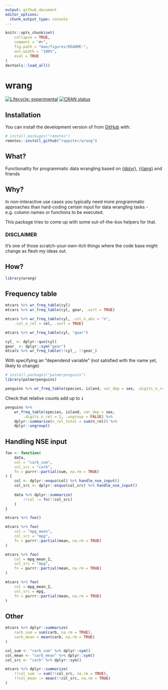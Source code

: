 ```yaml
---
output: github_document
editor_options: 
  chunk_output_type: console
---
```


<!-- README.md is generated from README.Rmd. Please edit that file -->

```r
knitr::opts_chunk$set(
    collapse = TRUE,
    comment = "#>",
    fig.path = "man/figures/README-",
    out.width = "100%",
    eval = TRUE
)
devtools::load_all()
```

# wrang

<!-- badges: start -->
[![Lifecycle: experimental](https://img.shields.io/badge/lifecycle-experimental-orange.svg)](https://lifecycle.r-lib.org/articles/stages.html#experimental)
[![CRAN status](https://www.r-pkg.org/badges/version/valid)](https://CRAN.R-project.org/package=valid)
<!-- badges: end -->

## Installation

You can install the development version of from [GitHub](https://github.com/) with:

```r
# install.packages("remotes")
remotes::install_github("rappster/wrang")
```

## What?

Functionality for programmatic data wrangling based on [{dplyr}](https://github.com/tidyverse/dplyr), [{rlang}](https://github.com/r-lib/rlang) and friends

## Why?

In non-interactive use cases you typically need more programmatic approaches than hard-coding certain input for data wrangling tasks - e.g. column names or functions to be executed.

This package tries to come up with some out-of-the-box helpers for that.

### DISCLAIMER

It's one of those scratch-your-own-itch things where the code base might change as flesh my ideas out.

## How?

```r
library(wrang)
```

## Frequency table

```r
mtcars %>% wr_freq_table(cyl)
mtcars %>% wr_freq_table(cyl, gear, .sort = TRUE)

mtcars %>% wr_freq_table(cyl, .col_n_abs = "n",
    .col_n_rel = rel, .sort = TRUE)

mtcars %>% wr_freq_table(cyl, "gear")

cyl_ <- dplyr::quo(cyl)
gear_ <- dplyr::sym("gear")
mtcars %>% wr_freq_table(!!cyl_, !!gear_)
```

With specifying an "dependend variable" (not satisfied with the name yet, likely to change)

```r
# install.packages("palmerpenguins")
library(palmerpenguins)

penguins %>% wr_freq_table(species, island, var_dep = sex, .digits_n_rel = 2)
```

Check that relative counts add up to `1`

```r
penguins %>% 
    wr_freq_table(species, island, var_dep = sex, 
        .digits_n_rel = 2, .ungroup = FALSE) %>%
    dplyr::summarise(n_rel_total = sum(n_rel)) %>% 
    dplyr::ungroup()
```


## Handling NSE input

```r
foo <- function(
    data,
    col = "carb_sum",
    col_src = "carb",
    fn = purrr::partial(sum, na.rm = TRUE)
) {
    col <- dplyr::enquo(col) %>% handle_nse_input()
    col_src <- dplyr::enquo(col_src) %>% handle_nse_input()
    
    data %>% dplyr::summarize(
        !!col := fn(!!col_src)
    )
}
```

```r
mtcars %>% foo()
```

```r
mtcars %>% foo(
    col = "mpg_mean", 
    col_src = "mpg", 
    fn = purrr::partial(mean, na.rm = TRUE)
)
```

```r
mtcars %>% foo(
    col = mpg_mean_2, 
    col_src = "mpg", 
    fn = purrr::partial(mean, na.rm = TRUE)
)
```

```r
mtcars %>% foo(
    col = mpg_mean_2, 
    col_src = mpg, 
    fn = purrr::partial(mean, na.rm = TRUE)
)
```

## Other

```r
mtcars %>% dplyr::summarize(
    carb_sum = sum(carb, na.rm = TRUE),
    carb_mean = mean(carb, na.rm = TRUE)
)
```

```r
col_sum <- "carb_sum" %>% dplyr::sym()
col_mean <- "carb_mean" %>% dplyr::sym()
col_src <- "carb" %>% dplyr::sym()

mtcars %>% dplyr::summarize(
    !!col_sum := sum(!!col_src, na.rm = TRUE),
    !!col_mean := mean(!!col_src, na.rm = TRUE)
)
```

